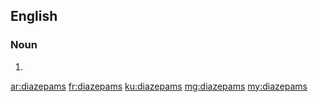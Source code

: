 ==English==

===Noun===
{{head|en|plural}}

# {{plural of|diazepam|lang=en}}

[[ar:diazepams]]
[[fr:diazepams]]
[[ku:diazepams]]
[[mg:diazepams]]
[[my:diazepams]]